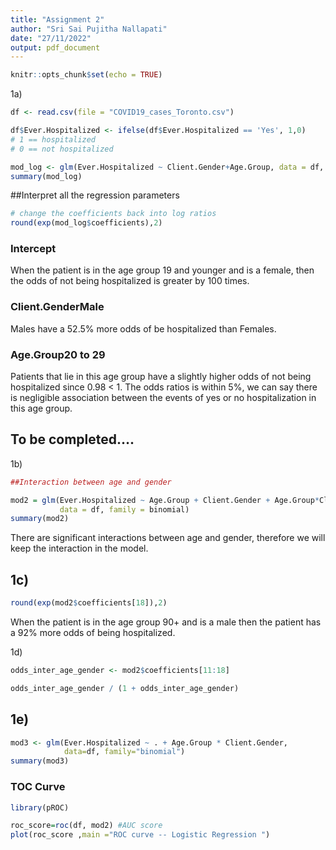 ```yaml
---
title: "Assignment 2"
author: "Sri Sai Pujitha Nallapati"
date: "27/11/2022"
output: pdf_document
---
```


```r
knitr::opts_chunk$set(echo = TRUE)
```

1a)

```r
df <- read.csv(file = "COVID19_cases_Toronto.csv")

df$Ever.Hospitalized <- ifelse(df$Ever.Hospitalized == 'Yes', 1,0)
# 1 == hospitalized
# 0 == not hospitalized

mod_log <- glm(Ever.Hospitalized ~ Client.Gender+Age.Group, data = df, family = binomial)
summary(mod_log)

```
##Interpret all the regression parameters

```r
# change the coefficients back into log ratios
round(exp(mod_log$coefficients),2)
```
### Intercept
When the patient is in the age group 19 and younger and is a female, then the odds of not being hospitalized is greater by 100 times. 

### Client.GenderMale
Males have a 52.5% more odds of be hospitalized than Females.

### Age.Group20 to 29
Patients that lie in this age group have a slightly higher odds of not being hospitalized since 0.98 < 1. The odds ratios is within 5%, we can say there is negligible association between the events of yes or no hospitalization in this age group.


## To be completed....

1b)
```r
##Interaction between age and gender

mod2 = glm(Ever.Hospitalized ~ Age.Group + Client.Gender + Age.Group*Client.Gender, 
           data = df, family = binomial)
summary(mod2)

```
There are significant interactions between age and gender, therefore we will keep the interaction in the model. 

## 1c)
```r
round(exp(mod2$coefficients[18]),2)
```

When the patient is in the age group 90+ and is a male then the patient has a 92% more odds of being hospitalized.


1d)

```r
odds_inter_age_gender <- mod2$coefficients[11:18]

odds_inter_age_gender / (1 + odds_inter_age_gender)
```
## 1e)
```r
mod3 <- glm(Ever.Hospitalized ~ . + Age.Group * Client.Gender, 
            data=df, family="binomial")
summary(mod3)
```


### TOC Curve
```r
library(pROC)

roc_score=roc(df, mod2) #AUC score
plot(roc_score ,main ="ROC curve -- Logistic Regression ")
```